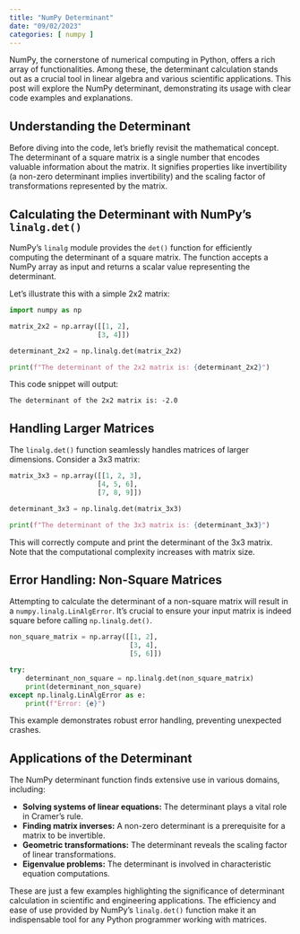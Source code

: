 ```yaml
---
title: "NumPy Determinant"
date: "09/02/2023"
categories: [ numpy ]
---
```



NumPy, the cornerstone of numerical computing in Python, offers a rich array of functionalities. Among these, the determinant calculation stands out as a crucial tool in linear algebra and various scientific applications.  This post will explore the NumPy determinant, demonstrating its usage with clear code examples and explanations.

## Understanding the Determinant

Before diving into the code, let's briefly revisit the mathematical concept. The determinant of a square matrix is a single number that encodes valuable information about the matrix.  It signifies properties like invertibility (a non-zero determinant implies invertibility) and the scaling factor of transformations represented by the matrix.

## Calculating the Determinant with NumPy's `linalg.det()`

NumPy's `linalg` module provides the `det()` function for efficiently computing the determinant of a square matrix.  The function accepts a NumPy array as input and returns a scalar value representing the determinant.

Let's illustrate this with a simple 2x2 matrix:

```python
import numpy as np

matrix_2x2 = np.array([[1, 2],
                      [3, 4]])

determinant_2x2 = np.linalg.det(matrix_2x2)

print(f"The determinant of the 2x2 matrix is: {determinant_2x2}")
```

This code snippet will output:

```
The determinant of the 2x2 matrix is: -2.0
```


## Handling Larger Matrices

The `linalg.det()` function seamlessly handles matrices of larger dimensions.  Consider a 3x3 matrix:

```python
matrix_3x3 = np.array([[1, 2, 3],
                      [4, 5, 6],
                      [7, 8, 9]])

determinant_3x3 = np.linalg.det(matrix_3x3)

print(f"The determinant of the 3x3 matrix is: {determinant_3x3}")
```

This will correctly compute and print the determinant of the 3x3 matrix.  Note that the computational complexity increases with matrix size.


##  Error Handling: Non-Square Matrices

Attempting to calculate the determinant of a non-square matrix will result in a `numpy.linalg.LinAlgError`.  It's crucial to ensure your input matrix is indeed square before calling `np.linalg.det()`.

```python
non_square_matrix = np.array([[1, 2],
                              [3, 4],
                              [5, 6]])

try:
    determinant_non_square = np.linalg.det(non_square_matrix)
    print(determinant_non_square)
except np.linalg.LinAlgError as e:
    print(f"Error: {e}")
```

This example demonstrates robust error handling, preventing unexpected crashes.


##  Applications of the Determinant

The NumPy determinant function finds extensive use in various domains, including:

* **Solving systems of linear equations:** The determinant plays a vital role in Cramer's rule.
* **Finding matrix inverses:**  A non-zero determinant is a prerequisite for a matrix to be invertible.
* **Geometric transformations:** The determinant reveals the scaling factor of linear transformations.
* **Eigenvalue problems:**  The determinant is involved in characteristic equation computations.

These are just a few examples highlighting the significance of determinant calculation in scientific and engineering applications.  The efficiency and ease of use provided by NumPy's `linalg.det()` function make it an indispensable tool for any Python programmer working with matrices.

